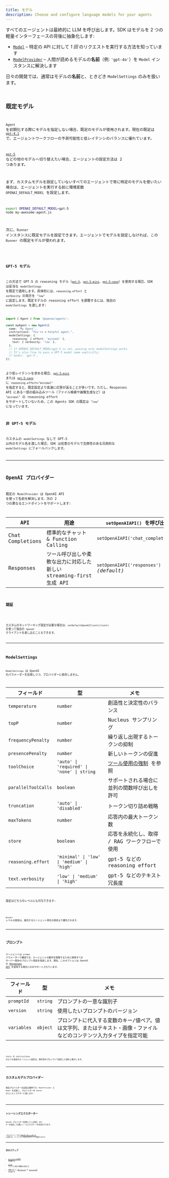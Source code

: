 ```yaml
---
title: モデル
description: Choose and configure language models for your agents
---
```



すべてのエージェントは最終的に LLM を呼び出します。SDK はモデルを 2 つの軽量インターフェースの背後に抽象化します:

- [`Model`](/openai-agents-js/openai/agents/interfaces/model) – 特定の API に対して _1 回_ のリクエストを実行する方法を知っています
- [`ModelProvider`](/openai-agents-js/openai/agents/interfaces/modelprovider) – 人間が読めるモデルの**名前**（例: `'gpt‑4o'`）を `Model` インスタンスに解決します

日々の開発では、通常はモデルの**名前**と、ときどき `ModelSettings` のみを扱います。

<Code
  lang="typescript"
  code={agentWithModelExample}
  title="エージェントごとのモデル指定"
/>

## 既定モデル

`Agent` を初期化する際にモデルを指定しない場合、既定のモデルが使用されます。現在の既定は [`gpt-4.1`](https://platform.openai.com/docs/models/gpt-4.1) で、エージェントワークフローの予測可能性と低レイテンシのバランスに優れています。

[`gpt-5`](https://platform.openai.com/docs/models/gpt-5) などの他のモデルへ切り替えたい場合、エージェントの設定方法は 2 つあります。

まず、カスタムモデルを設定していないすべてのエージェントで常に特定のモデルを使いたい場合は、エージェントを実行する前に環境変数 `OPENAI_DEFAULT_MODEL` を設定します。

```bash
export OPENAI_DEFAULT_MODEL=gpt-5
node my-awesome-agent.js
```

次に、`Runner` インスタンスに既定モデルを設定できます。エージェントでモデルを設定しなければ、この `Runner` の既定モデルが使われます。

<Code
  lang="typescript"
  code={runnerWithModelExample}
  title="Runner に既定モデルを設定"
/>

### GPT-5 モデル

この方法で GPT-5 の reasoning モデル（[`gpt-5`](https://platform.openai.com/docs/models/gpt-5)、[`gpt-5-mini`](https://platform.openai.com/docs/models/gpt-5-mini)、[`gpt-5-nano`](https://platform.openai.com/docs/models/gpt-5-nano)）を使用する場合、SDK は妥当な `modelSettings` を既定で適用します。具体的には、`reasoning.effort` と `verbosity` の両方を `"low"` に設定します。既定モデルの reasoning effort を調整するには、独自の `modelSettings` を渡します:

```ts
import { Agent } from '@openai/agents';

const myAgent = new Agent({
  name: 'My Agent',
  instructions: "You're a helpful agent.",
  modelSettings: {
    reasoning: { effort: 'minimal' },
    text: { verbosity: 'low' },
  },
  // If OPENAI_DEFAULT_MODEL=gpt-5 is set, passing only modelSettings works.
  // It's also fine to pass a GPT-5 model name explicitly:
  // model: 'gpt-5',
});
```

より低レイテンシを求める場合、[`gpt-5-mini`](https://platform.openai.com/docs/models/gpt-5-mini) または [`gpt-5-nano`](https://platform.openai.com/docs/models/gpt-5-nano) に `reasoning.effort="minimal"` を指定すると、既定設定より高速に応答が返ることが多いです。ただし、Responses API にある一部の組み込みツール（ファイル検索や画像生成など）は `"minimal"` の reasoning effort をサポートしていないため、この Agents SDK の既定は `"low"` になっています。

### 非 GPT-5 モデル

カスタムの `modelSettings` なしで GPT-5 以外のモデル名を渡した場合、SDK は任意のモデルで互換性のある汎用的な `modelSettings` にフォールバックします。

---

## OpenAI プロバイダー

既定の `ModelProvider` は OpenAI API を使って名前を解決します。次の 2 つの異なるエンドポイントをサポートします:

| API              | 用途                                                                | `setOpenAIAPI()` を呼び出す             |
| ---------------- | ------------------------------------------------------------------- | --------------------------------------- |
| Chat Completions | 標準的なチャット & Function Calling                                 | `setOpenAIAPI('chat_completions')`      |
| Responses        | ツール呼び出しや柔軟な出力に対応した新しい streaming‑first 生成 API | `setOpenAIAPI('responses')` _(default)_ |

### 認証

<Code
  lang="typescript"
  code={setDefaultOpenAIKeyExample}
  title="既定の OpenAI キーを設定"
/>

カスタムのネットワーキング設定が必要な場合は、`setDefaultOpenAIClient(client)` を使って独自の `OpenAI` クライアントを差し込むこともできます。

---

## ModelSettings

`ModelSettings` は OpenAI のパラメーターを反映しつつ、プロバイダーに依存しません。

| フィールド          | 型                                         | メモ                                                                           |
| ------------------- | ------------------------------------------ | ------------------------------------------------------------------------------ |
| `temperature`       | `number`                                   | 創造性と決定性のバランス                                                       |
| `topP`              | `number`                                   | Nucleus サンプリング                                                           |
| `frequencyPenalty`  | `number`                                   | 繰り返し出現するトークンの抑制                                                 |
| `presencePenalty`   | `number`                                   | 新しいトークンの促進                                                           |
| `toolChoice`        | `'auto' \| 'required' \| 'none' \| string` | [ツール使用の強制](/openai-agents-js/ja/guides/agents#forcing-tool-use) を参照 |
| `parallelToolCalls` | `boolean`                                  | サポートされる場合に並列の関数呼び出しを許可                                   |
| `truncation`        | `'auto' \| 'disabled'`                     | トークン切り詰め戦略                                                           |
| `maxTokens`         | `number`                                   | 応答内の最大トークン数                                                         |
| `store`             | `boolean`                                  | 応答を永続化し、取得 / RAG ワークフローで使用                                  |
| `reasoning.effort`  | `'minimal' \| 'low' \| 'medium' \| 'high'` | gpt-5 などの reasoning effort                                                  |
| `text.verbosity`    | `'low' \| 'medium' \| 'high'`              | gpt-5 などのテキスト冗長度                                                     |

設定はどちらのレベルにも付与できます:

<Code lang="typescript" code={modelSettingsExample} title="モデル設定" />

`Runner` レベルの設定は、競合するエージェント単位の設定より優先されます。

---

## プロンプト

エージェントは `prompt` パラメーターで構成でき、エージェントの動作を制御するために使用すべき サーバー保存のプロンプト設定を指定します。現在、このオプションは OpenAI の
[Responses API](https://platform.openai.com/docs/api-reference/responses) を使用する場合にのみサポートされています。

| フィールド  | 型       | メモ                                                                                                                  |
| ----------- | -------- | --------------------------------------------------------------------------------------------------------------------- |
| `promptId`  | `string` | プロンプトの一意な識別子                                                                                              |
| `version`   | `string` | 使用したいプロンプトのバージョン                                                                                      |
| `variables` | `object` | プロンプトに代入する変数のキー/値ペア。値は文字列、またはテキスト・画像・ファイルなどのコンテンツ入力タイプを指定可能 |

<Code
  lang="typescript"
  code={promptIdExample}
  title="プロンプト付きエージェント"
/>

tools や instructions のような追加のエージェント設定は、保存済みプロンプトで設定した値を上書きします。

---

## カスタムモデルプロバイダー

独自プロバイダーの実装は簡単です。`ModelProvider` と `Model` を実装し、プロバイダーを `Runner` のコンストラクターに渡します:

<Code
  lang="typescript"
  code={modelCustomProviderExample}
  title="最小のカスタムプロバイダー"
/>

---

## トレーシングエクスポーター

OpenAI プロバイダーを使用している場合、API キーを指定して自動トレースエクスポートを有効化できます:

<Code
  lang="typescript"
  code={setTracingExportApiKeyExample}
  title="トレーシングエクスポーター"
/>

これによりトレースが [OpenAI ダッシュボード](https://platform.openai.com/traces) に送信され、ワークフローの完全な実行グラフを確認できます。

---

## 次のステップ

- [エージェントの実行](/openai-agents-js/ja/guides/running-agents) を探索する
- [ツール](/openai-agents-js/ja/guides/tools) でモデルに強力な機能を追加する
- 必要に応じて [ガードレール](/openai-agents-js/ja/guides/guardrails) や [トレーシング](/openai-agents-js/ja/guides/tracing) を追加する
